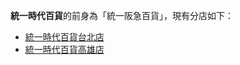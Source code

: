 '''統一時代百貨'''的前身為「統一阪急百貨」，現有分店如下：
* [[統一時代百貨台北店|統一時代百貨台北店]]
* [[統一時代百貨高雄店|統一時代百貨高雄店]]

{{消歧義|Cat=六字組織機構消歧義}}
